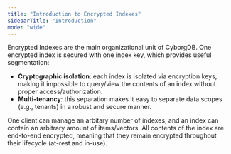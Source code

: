 ```yaml
---
title: "Introduction to Encrypted Indexes"
sidebarTitle: "Introduction"
mode: "wide"
---
```


Encrypted Indexes are the main organizational unit of CyborgDB. One encrypted index is secured with one index key, which provides useful segmentation:

- **Cryptographic isolation**: each index is isolated via encryption keys, making it impossible to query/view the contents of an index without proper access/authorization.
- **Multi-tenancy**: this separation makes it easy to separate data scopes (e.g., tenants) in a robust and secure manner.

One client can manage an arbitary number of indexes, and an index can contain an arbitrary amount of items/vectors. All contents of the index are end-to-end encrypted, meaning that they remain encrypted throughout their lifecycle (at-rest and in-use).
